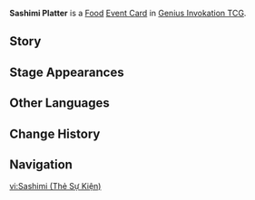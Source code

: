 {{About|the [[Genius Invokation TCG]] Event Card|the [[Food]]|Sashimi Platter}}
{{Genius Invokation TCG Infobox
|title     = Sashimi Platter
|id        = 333010
|image     = Sashimi Platter Event Card.png
|type      = Event Card
|group     = Food
|effect    = Before this Round ends, the target character's '''Normal Attacks''' deal +1 DMG.
|matching  = 1
|source1   = {{Sold By}}
}}
'''Sashimi Platter''' is a [[Food Card|Food]] [[Event Card]] in [[Genius Invokation TCG]].

==Story==
{{Description|Under the blade of a master chef, the texture of the ingredients remains pristine. Upon consumption, it is as if something living is leaping inside your mouth...<br>Hold on, could these ingredients still be...|title=Sashimi Platter}}

==Stage Appearances==
{{Genius Invokation TCG Stage Appearances}}

==Other Languages==
{{Other Languages|Transclude=Sashimi Platter}}

==Change History==
{{Change History|3.7}}

==Navigation==
{{Genius Invokation TCG Navbox|Event Card}}

[[vi:Sashimi (Thẻ Sự Kiện)]]
